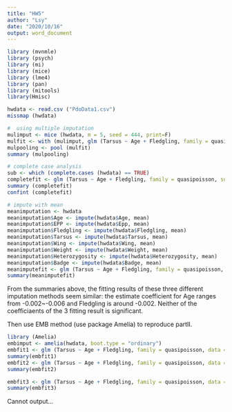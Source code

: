 ---
title: "HW5"
author: "Lsy"
date: "2020/10/16"
output: word_document
---


```{r, warning=FALSE}
library (mvnmle)
library (psych) 
library (mi)
library (mice) 
library (lme4) 
library (pan) 
library (mitools) 
library(Hmisc)

hwdata <- read.csv ("PdoData1.csv")
missmap (hwdata) 
```

```{R}
#  using multiple imputation
mulimput <- mice (hwdata, m = 5, seed = 444, print=F) 
mulfit <- with (mulimput, glm (Tarsus ~ Age + Fledgling, family = quasipoisson)) 
mulpooling <- pool (mulfit) 
summary (mulpooling)
```

```{R}
# complete case analysis
sub <- which (complete.cases (hwdata) == TRUE)
completefit <- glm (Tarsus ~ Age + Fledgling, family = quasipoisson, subset = sub, data = hwdata) 
summary (completefit) 
confint (completefit)
```

```{R}
# impute with mean
meanimputation <- hwdata
meanimputation$Age <- impute(hwdata$Age, mean)
meanimputation$EPP <- impute(hwdata$Epp, mean)
meanimputation$Fledgling <- impute(hwdata$Fledgling, mean)
meanimputation$Tarsus <- impute(hwdata$Tarsus, mean)
meanimputation$Wing <- impute(hwdata$Wing, mean)
meanimputation$Weight <- impute(hwdata$Weight, mean)
meanimputation$Heterozygosity <- impute(hwdata$Heterozygosity, mean)
meanimputation$Badge <- impute(hwdata$Badge, mean)
meanimputefit <- glm (Tarsus ~ Age + Fledgling, family = quasipoisson, data = meanimputation) 
summary(meanimputefit)
```
From the summaries above, the fitting results of these three different imputation methods seem similar: the estimate coefficient for Age ranges from -0.002~-0.006 and Fledgling is around -0.002. Neither of the coefficiaents of the 3 fitting result is significant.

Then use EMB method (use package Amelia)  to reproduce partII.
```{R}
library (Amelia) 
embimput <- amelia(hwdata, boot.type = "ordinary")
embfit1 <- glm (Tarsus ~ Age + Fledgling, family = quasipoisson, data = embimput$imputations$imp1) 
summary(embfit1)
embfit2 <- glm (Tarsus ~ Age + Fledgling, family = quasipoisson, data = embimput$imputations$imp2) 
summary(embfit2)

embfit3 <- glm (Tarsus ~ Age + Fledgling, family = quasipoisson, data = embimput$imputations$imp3) 
summary(embfit3)
```
Cannot output...
